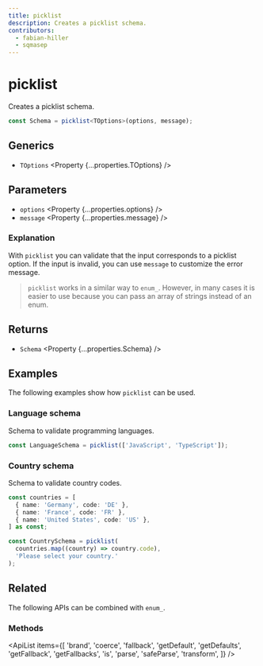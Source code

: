 ```yaml
---
title: picklist
description: Creates a picklist schema.
contributors:
  - fabian-hiller
  - sqmasep
---
```



# picklist

Creates a picklist schema.

```ts
const Schema = picklist<TOptions>(options, message);
```

## Generics

- `TOptions` <Property {...properties.TOptions} />

## Parameters

- `options` <Property {...properties.options} />
- `message` <Property {...properties.message} />

### Explanation

With `picklist` you can validate that the input corresponds to a picklist option. If the input is invalid, you can use `message` to customize the error message.

> `picklist` works in a similar way to <Link href="../enum_/">`enum_`</Link>. However, in many cases it is easier to use because you can pass an array of strings instead of an enum.

## Returns

- `Schema` <Property {...properties.Schema} />

## Examples

The following examples show how `picklist` can be used.

### Language schema

Schema to validate programming languages.

```ts
const LanguageSchema = picklist(['JavaScript', 'TypeScript']);
```

### Country schema

Schema to validate country codes.

```ts
const countries = [
  { name: 'Germany', code: 'DE' },
  { name: 'France', code: 'FR' },
  { name: 'United States', code: 'US' },
] as const;

const CountrySchema = picklist(
  countries.map((country) => country.code),
  'Please select your country.'
);
```

## Related

The following APIs can be combined with `enum_`.

### Methods

<ApiList
  items={[
    'brand',
    'coerce',
    'fallback',
    'getDefault',
    'getDefaults',
    'getFallback',
    'getFallbacks',
    'is',
    'parse',
    'safeParse',
    'transform',
  ]}
/>
